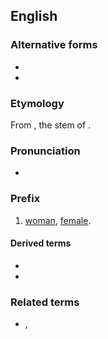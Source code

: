 {{also|gynæco-}}
==English==

===Alternative forms===
* {{l|en|gynæco-}}
* {{l|en|gyneco-}}

===Etymology===
From {{etyl|grc|en}} {{m|grc||γυναικ-}}, the stem of {{m|grc|γυνή||woman, female}}.

===Pronunciation===
* {{IPA|/ˌɡaɪnɪkə/|/ˌdʒaɪnɪkə/|lang=en}}

===Prefix===
{{en-prefix}}

# [[woman]], [[female]].

====Derived terms====
* {{l|en|gynaecomasty}}
* {{l|en|gynaecomorphous}}

===Related terms===
* {{l|en|gyn-}}, {{l|en|gyno-}}